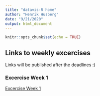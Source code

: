 ```yaml
---
title: "datavis-R home"
author: "Henrik Husberg"
date: "9/21/2020"
output: html_document
---
```


```r
knitr::opts_chunk$set(echo = TRUE)
```

## Links to weekly excercises

Links will be published after the deadlines :)

### Excercise Week 1

<a href="https://github.com/hhusberg/datavis-R/week1/hh_excercise_week1.html">Excercise Week 1</a>

